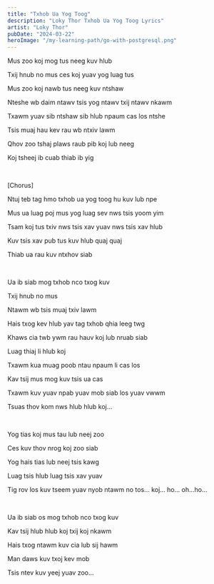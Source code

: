 ```yaml
---
title: "Txhob Ua Yog Toog"
description: "Loky Thor Txhob Ua Yog Toog Lyrics"
artist: "Loky Thor"
pubDate: "2024-03-22"
heroImage: "/my-learning-path/go-with-postgresql.png"
---
```


Mus zoo koj mog tus neeg kuv hlub

Txij hnub no mus ces koj yuav yog luag tus

Mus zoo koj nawb tus neeg kuv ntshaw

Nteshe wb daim ntawv tsis yog ntawv txij ntawv nkawm

Txawm yuav sib ntshaw sib hlub npaum cas los ntshe

Tsis muaj hau kev rau wb ntxiv lawm

Qhov zoo tshaj plaws raub pib koj lub neeg

Koj tsheej ib cuab thiab ib yig

<br />

[Chorus]

Ntuj teb tag hmo txhob ua yog toog hu kuv lub npe

Mus ua luag poj mus yog luag sev nws tsis yoom yim

Tsam koj tus txiv nws tsis xav yuav nws tsis xav hlub

Kuv tsis xav pub tus kuv hlub quaj quaj

Thiab ua rau kuv ntxhov siab

<br />

Ua ib siab mog txhob nco txog kuv

Txij hnub no mus

Ntawm wb tsis muaj txiv lawm

Hais txog kev hlub yav tag txhob qhia leeg twg

Khaws cia twb ywm rau hauv koj lub nruab siab

Luag thiaj li hlub koj

Txawm kua muag poob ntau npaum li cas los

Kav tsij mus mog kuv tsis ua cas

Txawm kuv yuav npab yuav mob siab los yuav vwwm

Tsuas thov kom nws hlub hlub koj...

<br />

Yog tias koj mus tau lub neej zoo

Ces kuv thov nrog koj zoo siab

Yog hais tias lub neej tsis kawg

Luag tsis hlub luag tsis xav yuav

Tig rov los kuv tseem yuav nyob ntawm no tos... koj... ho... oh...ho...

<br />

Ua ib siab os mog txhob nco txog kuv

Kav tsij hlub hlub koj txij koj nkawm

Hais txog ntawm kuv cia lub sij hawm

Man daws kuv txoj kev mob

Tsis ntev kuv yeej yuav zoo...
